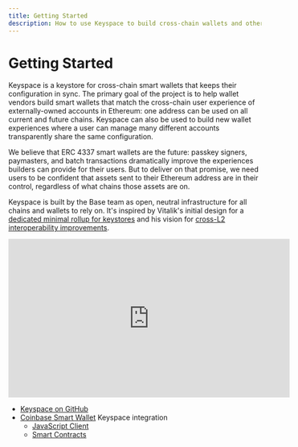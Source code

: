 ```yaml
---
title: Getting Started
description: How to use Keyspace to build cross-chain wallets and other applications
---
```


# Getting Started

Keyspace is a keystore for cross-chain smart wallets that keeps their configuration in sync. The primary goal of the project is to help wallet vendors build smart wallets that match the cross-chain user experience of externally-owned accounts in Ethereum: one address can be used on all current and future chains. Keyspace can also be used to build new wallet experiences where a user can manage many different accounts transparently share the same configuration.

We believe that ERC 4337 smart wallets are the future: passkey signers, paymasters, and batch transactions dramatically improve the experiences builders can provide for their users. But to deliver on that promise, we need users to be confident that assets sent to their Ethereum address are in their control, regardless of what chains those assets are on.

Keyspace is built by the Base team as open, neutral infrastructure for all chains and wallets to rely on. It's inspired by Vitalik's initial design for a [dedicated minimal rollup for keystores](https://notes.ethereum.org/@vbuterin/minimal_keystore_rollup) and his vision for [cross-L2 interoperability improvements](https://vitalik.eth.limo/general/2024/10/17/futures2.html#6).

<iframe width="560" height="315" src="https://www.youtube.com/embed/DibVD2gCyp8?si=OCBQbDiFRBuZaxs2" title="YouTube video player" frameborder="0" allow="accelerometer; autoplay; clipboard-write; encrypted-media; gyroscope; picture-in-picture; web-share" referrerpolicy="strict-origin-when-cross-origin" allowfullscreen></iframe>

* [Keyspace on GitHub](https://github.com/base-org/keyspace)
* [Coinbase Smart Wallet](https://www.smartwallet.dev/) Keyspace integration
  * [JavaScript Client](https://github.com/base-org/keyspace-client)
  * [Smart Contracts](https://github.com/niran/smart-wallet/tree/keyspace)
